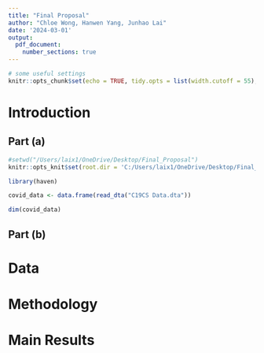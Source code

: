 ```yaml
---
title: "Final Proposal"
author: "Chloe Wong, Hanwen Yang, Junhao Lai"
date: '2024-03-01'
output:
  pdf_document: 
    number_sections: true
---
```


```r
# some useful settings
knitr::opts_chunk$set(echo = TRUE, tidy.opts = list(width.cutoff = 55), tidy = TRUE, fig.align="center")
```

# Introduction 

## Part (a)

```r
#setwd("/Users/laix1/OneDrive/Desktop/Final_Proposal")
knitr::opts_knit$set(root.dir = 'C:/Users/laix1/OneDrive/Desktop/Final_Proposal/ECON124')

library(haven)

covid_data <- data.frame(read_dta("C19CS Data.dta"))

dim(covid_data)


```




## Part (b)



# Data



# Methodology 


# Main Results


